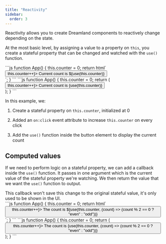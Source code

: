 ```yaml
---
title: "Reactivity"
sidebar:
  order: 3
---
```


Reactivity allows you to create Dreamland components to reactively change depending on the state.

At the most basic level, by assigning a value to a property on `this`, you create a stateful property that can be changed and watched with the `use()` function.


<Tabs syncKey="language">
  <TabItem label="JavaScript" icon="seti:javascript">
```js
function App() {
  this.counter = 0;
  return html`
    <div>
      <button on:click=${() => this.counter++}>
        Current count is ${use(this.counter)}
      </button>
    </div>
  `;
}
```
  </TabItem>

  <TabItem label="JSX" icon="seti:react">
```js
function App() {
  this.counter = 0;
  return (
    <div>
      <button on:click={() => this.counter++}>
        Current count is {use(this.counter)}
      </button>
    </div>
  );
}
```
  </TabItem>
</Tabs>

In this example, we:

1. Create a stateful property on `this.counter`, initialized at 0

2. Added an `on:click` event attribute to increase `this.counter` on every click

3. Add the `use()` function inside the button element to display the current count

## Computed values

If we need to perform logic on a stateful property, we can add a callback inside the `use()` function. It passes in one argument which is the current value of the stateful property we're watching. We then return the value that we want the `use()` function to output.


<Aside>
  This callback won't save this change to the original stateful value, it's only used to be shown in the UI.
</Aside>

<Tabs syncKey="language">
  <TabItem label="JavaScript" icon="seti:javascript">
```js
function App() {
  this.counter = 0;
  return html`
    <div>
      <button on:click=${() => this.counter++}>
        The count is ${use(this.counter, (count) => (count % 2 == 0 ? "even" : "odd"))}
      </button>
    </div>
  `;
}
```
  </TabItem>

  <TabItem label="JSX" icon="seti:react">
```js
function App() {
  this.counter = 0;
  return (
    <div>
      <button on:click={() => this.counter++}>
        The count is {use(this.counter, (count) => (count % 2 == 0 ? "even" : "odd"))}
      </button>
    </div>
  );
}
```
  </TabItem>
</Tabs>
